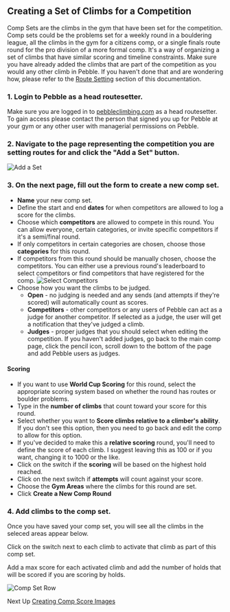 ## Creating a Set of Climbs for a Competition

Comp Sets are the climbs in the gym that have been set for the competition. Comp sets could be the problems set for a weekly round in a bouldering league, all the climbs in the gym for a citizens comp, or a single finals route round for the pro division of a more formal comp. It's a way of organizing a set of climbs that have similar scoring and timeline constraints.
Make sure you have already added the climbs that are part of the competition as you would any other climb in Pebble. If you haven't done that and are wondering how, please refer to the [Route Setting](/route-setting) section of this documentation.

### 1. Login to Pebble as a head routesetter.

Make sure you are logged in to [pebbleclimbing.com](https://pebbleclimbing.com) as a head routesetter. To gain access please contact the person that signed you up for Pebble at your gym or any other user with managerial permissions on Pebble.

### 2. Navigate to the page representing the competition you are setting routes for and click the "Add a Set" button.

![Add a Set](../images/add-a-set.png)

### 3. On the next page, fill out the form to create a new comp set.

- **Name** your new comp set.
- Define the start and end **dates** for when competitors are allowed to log a score for the climbs.
- Choose which **competitors** are allowed to compete in this round. You can allow everyone, certain categories, or invite specific competitors if it's a semi/final round.
- If only competitors in certain categories are chosen, choose those **categories** for this round.
- If competitors from this round should be manually chosen, choose the competitors. You can either use a previous round's leaderboard to select competitors or find competitors that have registered for the comp.
  ![Select Competitors](../images/select-competitors.png)
- Choose how you want the climbs to be judged.
  - **Open** - no judging is needed and any sends (and attempts if they're scored) will automatically count as scores.
  - **Competitors** - other competitors or any users of Pebble can act as a judge for another competitor. If selected as a judge, the user will get a notification that they've judged a climb.
  - **Judges** - proper judges that you should select when editing the competition. If you haven't added judges, go back to the main comp page, click the pencil icon, scroll down to the bottom of the page and add Pebble users as judges.

#### Scoring

- If you want to use **World Cup Scoring** for this round, select the appropriate scoring system based on whether the round has routes or boulder problems.
- Type in the **number of climbs** that count toward your score for this round.
- Select whether you want to **Score climbs relative to a climber's ability**. If you don't see this option, then you need to go back and edit the comp to allow for this option.
- If you've decided to make this a **relative scoring** round, you'll need to define the score of each climb. I suggest leaving this as 100 or if you want, changing it to 1000 or the like.
- Click on the switch if the **scoring** will be based on the highest hold reached.
- Click on the next switch if **attempts** will count against your score.
- Choose the **Gym Areas** where the climbs for this round are set.
- Click **Create a New Comp Round**

### 4. Add climbs to the comp set.

Once you have saved your comp set, you will see all the climbs in the seleced areas appear below.

Click on the switch next to each climb to activate that climb as part of this comp set.

Add a max score for each activated climb and add the number of holds that will be scored if you are scoring by holds.

![Comp Set Row](../images/comp-set-row.png)

Next Up [Creating Comp Score Images](./create-comp-score-images)
